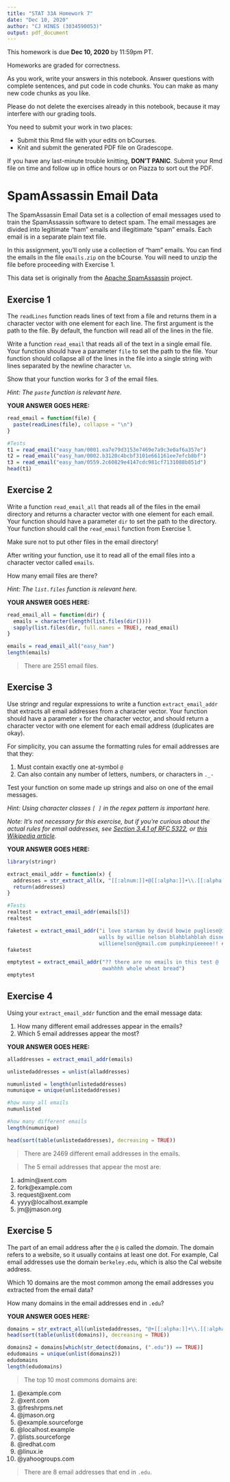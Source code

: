 ```yaml
---
title: "STAT 33A Homework 7"
date: "Dec 10, 2020"
author: "CJ HINES (3034590053)"
output: pdf_document
---
```


This homework is due __Dec 10, 2020__ by 11:59pm PT.

Homeworks are graded for correctness. 

As you work, write your answers in this notebook. Answer questions with
complete sentences, and put code in code chunks. You can make as many new code
chunks as you like.

Please do not delete the exercises already in this notebook, because it may
interfere with our grading tools.

You need to submit your work in two places:

* Submit this Rmd file with your edits on bCourses.
* Knit and submit the generated PDF file on Gradescope.

If you have any last-minute trouble knitting, **DON'T PANIC**. Submit your Rmd
file on time and follow up in office hours or on Piazza to sort out the PDF.


SpamAssassin Email Data
=======================

The SpamAssassin Email Data set is a collection of email messages used to train
the SpamAssassin software to detect spam. The email messages are divided into
legitimate "ham" emails and illegitimate "spam" emails. Each email is in a
separate plain text file.

In this assignment, you'll only use a collection of "ham" emails. You can find
the emails in the file `emails.zip` on the bCourse. You will need to unzip the
file before proceeding with Exercise 1.

This data set is originally from the
[Apache SpamAssassin](https://spamassassin.apache.org/) project.


## Exercise 1

The `readLines` function reads lines of text from a file and returns them in a
character vector with one element for each line. The first argument is the path
to the file. By default, the function will read all of the lines in the file.

Write a function `read_email` that reads all of the text in a single email
file. Your function should have a parameter `file` to set the path to the file.
Your function should collapse all of the lines in the file into a single string
with lines separated by the newline character `\n`.

Show that your function works for 3 of the email files.

_Hint: The `paste` function is relevant here._

**YOUR ANSWER GOES HERE:**
```r
read_email = function(file) {
  paste(readLines(file), collapse = "\n")
}

#Tests
t1 = read_email("easy_ham/0001.ea7e79d3153e7469e7a9c3e0af6a357e")
t2 = read_email("easy_ham/0002.b3120c4bcbf3101e661161ee7efcb8bf")
t3 = read_email("easy_ham/0559.2c60829e4147cdc981cf7131088b851d")
head(t1)
```

## Exercise 2

Write a function `read_email_all` that reads all of the files in the email
directory and returns a character vector with one element for each email. Your
function should have a parameter `dir` to set the path to the directory. Your
function should call the `read_email` function from Exercise 1.

Make sure not to put other files in the email directory!

After writing your function, use it to read all of the email files into a
character vector called `emails`.

How many email files are there?

_Hint: The `list.files` function is relevant here._

**YOUR ANSWER GOES HERE:**
```r
read_email_all = function(dir) {
  emails = character(length(list.files(dir())))
  sapply(list.files(dir, full.names = TRUE), read_email)
}

emails = read_email_all("easy_ham")
length(emails)
```

> There are 2551 email files.


## Exercise 3

Use stringr and regular expressions to write a function `extract_email_addr`
that extracts all email addresses from a character vector. Your function should
have a parameter `x` for the character vector, and should return a character
vector with one element for each email address (duplicates are okay).

For simplicity, you can assume the formatting rules for email addresses are
that they:

1. Must contain exactly one at-symbol `@`
2. Can also contain any number of letters, numbers, or characters in `._-`

Test your function on some made up strings and also on one of the email
messages.

_Hint: Using character classes `[ ]` in the regex pattern is important here._

_Note: It's not necessary for this exercise, but if you're curious about the
actual rules for email addresses, see
[Section 3.4.1 of RFC 5322](https://tools.ietf.org/html/rfc5322#section-3.4.1),
or [this Wikipedia article](https://en.wikipedia.org/wiki/Email_address)._

**YOUR ANSWER GOES HERE:**
```r
library(stringr)

extract_email_addr = function(x) {
  addresses = str_extract_all(x, "[[:alnum:]]+@[[:alpha:]]+\\.[[:alpha:]]+")
  return(addresses) 
}

#Tests
realtest = extract_email_addr(emails[5])
realtest

faketest = extract_email_addr("i love starman by david bowie pugliese@italy.org and hello
                              walls by willie nelson blahblahblah disneyworld
                              willienelson@gmail.com pumpkinpieeeee!! #woo")
faketest

emptytest = extract_email_addr("?? there are no emails in this test @ 
                               owahhhh whole wheat bread")
emptytest
```


## Exercise 4

Using your `extract_email_addr` function and the email message data:

1. How many different email addresses appear in the emails?
2. Which 5 email addresses appear the most?

**YOUR ANSWER GOES HERE:**
```r
alladdresses = extract_email_addr(emails)

unlistedaddresses = unlist(alladdresses)

numunlisted = length(unlistedaddresses)
numunique = unique(unlistedaddresses)

#how many all emails
numunlisted

#how many different emails
length(numunique)

head(sort(table(unlistedaddresses), decreasing = TRUE))
```

> There are 2469 different email addresses in the emails.

> The 5 email addresses that appear the most are:

1. admin@xent.com
2. fork@example.com
3. request@xent.com
4. yyyy@localhost.example
5. jm@jmason.org


## Exercise 5

The part of an email address after the `@` is called the _domain_. The domain
refers to a website, so it usually contains at least one dot. For example, Cal
email addresses use the domain `berkeley.edu`, which is also the Cal website
address.

Which 10 domains are the most common among the email addresses you extracted
from the email data?

How many domains in the email addresses end in `.edu`?

**YOUR ANSWER GOES HERE:**
```r
domains = str_extract_all(unlistedaddresses, "@+[[:alpha:]]+\\.[[:alpha:]]+")
head(sort(table(unlist(domains)), decreasing = TRUE))

domains2 = domains[which(str_detect(domains, (".edu")) == TRUE)]
edudomains = unique(unlist(domains2))
edudomains
length(edudomains)
```

> The top 10 most commons domains are: 

1. @example.com
2. @xent.com
3. @freshrpms.net 
4. @jmason.org
5. @example.sourceforge
6. @localhost.example 
7. @lists.sourceforge
8. @redhat.com
9. @linux.ie 
10. @yahoogroups.com

> There are 8 email addresses that end in `.edu`.